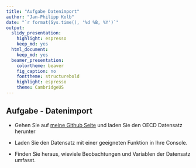 ```yaml
---
title: "Aufgabe Datenimport"
author: "Jan-Philipp Kolb"
date: "`r format(Sys.time(), '%d %B, %Y')`"
output:
  slidy_presentation:
    highlight: espresso
    keep_md: yes
  html_document:
    keep_md: yes
  beamer_presentation:
    colortheme: beaver
    fig_caption: no
    fonttheme: structurebold
    highlight: espresso
    theme: CambridgeUS
---
```


## Aufgabe - Datenimport

- Gehen Sie auf [meine Github Seite](https://github.com/Japhilko/IntroR/blob/master/2017/data/oecd.dta?raw=true) und laden Sie den OECD Datensatz herunter
- Laden Sie den Datensatz mit einer geeigneten Funktion in Ihre Console.

- Finden Sie heraus, wieviele Beobachtungen und Variablen der Datensatz umfasst.
